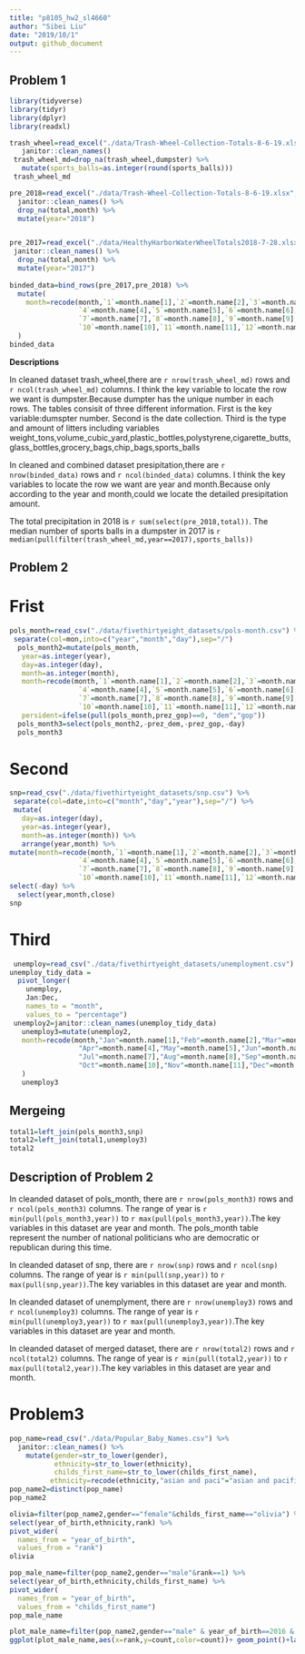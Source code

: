 ```yaml
---
title: "p8105_hw2_sl4660"
author: "Sibei Liu"
date: "2019/10/1"
output: github_document
---
```

## Problem 1
```r

library(tidyverse)
library(tidyr)
library(dplyr)
library(readxl)
```

```r
trash_wheel=read_excel("./data/Trash-Wheel-Collection-Totals-8-6-19.xlsx",sheet=1,range="A2:N408") %>% 
   janitor::clean_names()
 trash_wheel_md=drop_na(trash_wheel,dumpster) %>% 
   mutate(sports_balls=as.integer(round(sports_balls)))
 trash_wheel_md
```

```r
pre_2018=read_excel("./data/Trash-Wheel-Collection-Totals-8-6-19.xlsx",sheet=5,skip=1) %>% 
  janitor::clean_names() %>% 
  drop_na(total,month) %>% 
  mutate(year="2018")


pre_2017=read_excel("./data/HealthyHarborWaterWheelTotals2018-7-28.xlsx",sheet=7,skip=1) %>% 
 janitor::clean_names() %>% 
  drop_na(total,month) %>% 
  mutate(year="2017")
 
binded_data=bind_rows(pre_2017,pre_2018) %>% 
  mutate(
    month=recode(month,`1`=month.name[1],`2`=month.name[2],`3`=month.name[3],
                 `4`=month.name[4],`5`=month.name[5],`6`=month.name[6],
                 `7`=month.name[7],`8`=month.name[8],`9`=month.name[9],
                 `10`=month.name[10],`11`=month.name[11],`12`=month.name[12])
  )
binded_data
```
**Descriptions**

In cleaned dataset trash_wheel,there are ``r nrow(trash_wheel_md)`` rows and ``r ncol(trash_wheel_md)`` columns. I think the key variable to locate the row we want is dumpster.Because dumpter has the unique number in each rows. The tables consisit of three different information. First is the key variable:dumspter number. Second is the date collection. Third is the type and amount of litters including variables weight_tons,volume_cubic_yard,plastic_bottles,polystyrene,cigarette_butts,glass_bottles,grocery_bags,chip_bags,sports_balls

In cleaned and combined dataset presipitation,there are ``r nrow(binded_data)`` rows and ``r ncol(binded_data)`` columns. I think the key variables to locate the row we want are year and month.Because only according to the year and month,could we locate the detailed presipitation amount.

The total precipitation in 2018 is ``r sum(select(pre_2018,total))``.
The median number of sports balls in a dumpster in 2017 is 
`r median(pull(filter(trash_wheel_md,year==2017),sports_balls))`

## Problem 2

# Frist
```r
pols_month=read_csv("./data/fivethirtyeight_datasets/pols-month.csv") %>% 
 separate(col=mon,into=c("year","month","day"),sep="/") 
  pols_month2=mutate(pols_month,
   year=as.integer(year),
   day=as.integer(day),
   month=as.integer(month),
   month=recode(month,`1`=month.name[1],`2`=month.name[2],`3`=month.name[3],
                 `4`=month.name[4],`5`=month.name[5],`6`=month.name[6],
                 `7`=month.name[7],`8`=month.name[8],`9`=month.name[9],
                 `10`=month.name[10],`11`=month.name[11],`12`=month.name[12]),
   persident=ifelse(pull(pols_month,prez_gop)==0, "dem","gop")) 
  pols_month3=select(pols_month2,-prez_dem,-prez_gop,-day)
  pols_month3
```

# Second
```r
snp=read_csv("./data/fivethirtyeight_datasets/snp.csv") %>% 
 separate(col=date,into=c("month","day","year"),sep="/") %>% 
 mutate(
   day=as.integer(day),
   year=as.integer(year),
   month=as.integer(month)) %>% 
   arrange(year,month) %>% 
mutate(month=recode(month,`1`=month.name[1],`2`=month.name[2],`3`=month.name[3],
                 `4`=month.name[4],`5`=month.name[5],`6`=month.name[6],
                 `7`=month.name[7],`8`=month.name[8],`9`=month.name[9],
                 `10`=month.name[10],`11`=month.name[11],`12`=month.name[12])) %>% 
select(-day) %>% 
  select(year,month,close)
snp
```

# Third
```r
 unemploy=read_csv("./data/fivethirtyeight_datasets/unemployment.csv")
unemploy_tidy_data = 
  pivot_longer(
    unemploy, 
    Jan:Dec,
    names_to = "month", 
    values_to = "percentage") 
 unemploy2=janitor::clean_names(unemploy_tidy_data)
   unemploy3=mutate(unemploy2,
   month=recode(month,"Jan"=month.name[1],"Feb"=month.name[2],"Mar"=month.name[3],
                 "Apr"=month.name[4],"May"=month.name[5],"Jun"=month.name[6],
                 "Jul"=month.name[7],"Aug"=month.name[8],"Sep"=month.name[9],
                 "Oct"=month.name[10],"Nov"=month.name[11],"Dec"=month.name[12])
   ) 
   unemploy3
```

## Mergeing
```r
total1=left_join(pols_month3,snp)
total2=left_join(total1,unemploy3)
total2
```
## Description of Problem 2

In cleanded dataset of pols_month, there are `r nrow(pols_month3)` rows and `r ncol(pols_month3)` columns. The range of year is `r min(pull(pols_month3,year))` to `r max(pull(pols_month3,year))`.The key variables in this dataset are year and month. The pols_month table represent the number of national politicians who are democratic or republican during this time.


In cleanded dataset of snp, there are `r nrow(snp)` rows and `r ncol(snp)` columns. The range of year is `r min(pull(snp,year))` to `r max(pull(snp,year))`.The key variables in this dataset are year and month.

In cleanded dataset of unemplyment, there are `r nrow(unemploy3)` rows and `r ncol(unemploy3)` columns. The range of year is `r min(pull(unemploy3,year))` to `r max(pull(unemploy3,year))`.The key variables in this dataset are year and month.

In cleanded dataset of merged dataset, there are `r nrow(total2)` rows and `r ncol(total2)` columns. The range of year is `r min(pull(total2,year))` to `r max(pull(total2,year))`.The key variables in this dataset are year and month.

# Problem3
```r
pop_name=read_csv("./data/Popular_Baby_Names.csv") %>% 
  janitor::clean_names() %>% 
    mutate(gender=str_to_lower(gender),
           ethnicity=str_to_lower(ethnicity),
           childs_first_name=str_to_lower(childs_first_name),
          ethnicity=recode(ethnicity,"asian and paci"="asian and pacific islander","black non hisp"="black non hispanic","white non hisp"="white non hispanic"))
pop_name2=distinct(pop_name)
pop_name2
```
```r
olivia=filter(pop_name2,gender=="female"&childs_first_name=="olivia") %>% 
select(year_of_birth,ethnicity,rank) %>% 
pivot_wider(
  names_from = "year_of_birth", 
  values_from = "rank")
olivia
```

```r
pop_male_name=filter(pop_name2,gender=="male"&rank==1) %>% 
select(year_of_birth,ethnicity,childs_first_name) %>% 
pivot_wider(
  names_from = "year_of_birth", 
  values_from = "childs_first_name")
pop_male_name
```

```r

plot_male_name=filter(pop_name2,gender=="male" & year_of_birth==2016 & ethnicity=="white non hispanic")
ggplot(plot_male_name,aes(x=rank,y=count,color=count))+ geom_point()+labs(title="Number of children with a name against the rank in popularity of that name")
```